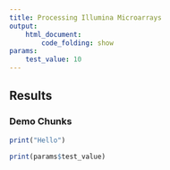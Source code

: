 ```yaml
---
title: Processing Illumina Microarrays
output: 
    html_document:
        code_folding: show
params:
    test_value: 10
---
```


## Results

### Demo Chunks
```r
print("Hello")
```

```r
print(params$test_value)
```